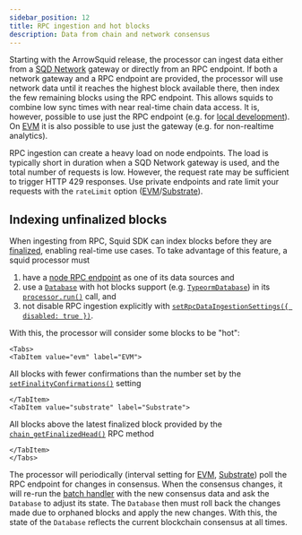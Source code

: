 ```yaml
---
sidebar_position: 12
title: RPC ingestion and hot blocks
description: Data from chain and network consensus
---
```



Starting with the ArrowSquid release, the processor can ingest data either from a [SQD Network](/subsquid-network) gateway or directly from an RPC endpoint. If both a network gateway and a RPC endpoint are provided, the processor will use network data until it reaches the highest block available there, then index the few remaining blocks using the RPC endpoint. This allows squids to combine low sync times with near real-time chain data access. It is, however, possible to use just the RPC endpoint (e.g. for [local development](/sdk/tutorials/evm-local)). On [EVM](/sdk/reference/processors/evm-batch) it is also possible to use just the gateway (e.g. for non-realtime analytics).

RPC ingestion can create a heavy load on node endpoints. The load is typically short in duration when a SQD Network gateway is used, and the total number of requests is low. However, the request rate may be sufficient to trigger HTTP 429 responses. Use private endpoints and rate limit your requests with the `rateLimit` option ([EVM](/sdk/reference/processors/evm-batch/general/#set-rpc-endpoint)/[Substrate](/sdk/reference/processors/substrate-batch/general/#set-rpc-endpoint)).

## Indexing unfinalized blocks

When ingesting from RPC, Squid SDK can index blocks before they are [finalized](https://info.etherscan.com/epoch-in-ethereum/), enabling real-time use cases. To take advantage of this feature, a squid processor must

1. have a [node RPC endpoint](/sdk/reference/processors/evm-batch/general/#set-rpc-endpoint) as one of its data sources and
2. use a [`Database`](/sdk/resources/persisting-data/overview) with hot blocks support (e.g. [`TypeormDatabase`](/sdk/resources/persisting-data/typeorm)) in its [`processor.run()`](/sdk/reference/processors/architecture/#processorrun) call, and
3. not disable RPC ingestion explicitly with [`setRpcDataIngestionSettings({ disabled: true })`](/sdk/reference/processors/evm-batch/general/#set-rpc-data-ingestion-settings).

With this, the processor will consider some blocks to be "hot":

```mdx-code-block
<Tabs>
<TabItem value="evm" label="EVM">
```

All blocks with fewer confirmations than the number set by the [`setFinalityConfirmations()`](/sdk/reference/processors/evm-batch/general/#set-finality-confirmation) setting

```mdx-code-block
</TabItem>
<TabItem value="substrate" label="Substrate">
```

All blocks above the latest finalized block provided by the [`chain_getFinalizedHead()`](https://polkadot.js.org/docs/substrate/rpc/#getfinalizedhead-blockhash) RPC method

```mdx-code-block
</TabItem>
</Tabs>
```

The processor will periodically (interval setting for [EVM](/sdk/reference/processors/evm-batch/general/#set-rpc-data-ingestion-settings), [Substrate](/sdk/reference/processors/substrate-batch/general/#set-rpc-data-ingestion-settings)) poll the RPC endpoint for changes in consensus. When the consensus changes, it will re-run the [batch handler](/sdk/reference/processors/architecture/#processorrun) with the new consensus data and ask the `Database` to adjust its state. The `Database` then must roll back the changes made due to orphaned blocks and apply the new changes. With this, the state of the `Database` reflects the current blockchain consensus at all times.
